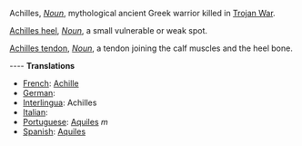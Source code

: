 Achilles, ''[[Noun]]'', mythological ancient Greek warrior killed in [[Trojan War]]. 

[[Achilles heel]], ''[[Noun]]'', a small vulnerable or weak spot.

[[Achilles tendon]], ''[[Noun]]'', a tendon joining the calf muscles and the heel bone.

---- 
'''Translations''' 
* [[French]]: [[Achille]] 
* [[German]]: [[]] 
* [[Interlingua]]: Achilles
* [[Italian]]: [[]] 
* [[Portuguese]]: [[Aquiles]] ''m''
* [[Spanish]]: [[Aquiles]]